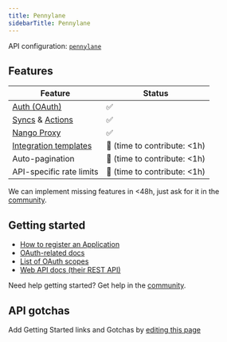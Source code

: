 ```yaml
---
title: Pennylane
sidebarTitle: Pennylane
---
```


API configuration: [`pennylane`](https://nango.dev/providers.yaml)

## Features

| Feature                                                                          | Status                          |
| -------------------------------------------------------------------------------- | ------------------------------- |
| [Auth (OAuth)](/guides/oauth)                                                    | ✅                              |
| [Syncs](/guides/sync) & [Actions](/guides/action)                                                             | ✅                              |
| [Nango Proxy](/guides/proxy)                                                     | ✅                              |
| [Integration templates](/integration-templates/overview)                         | 🚫 (time to contribute: &lt;1h) |
| Auto-pagination                                                                  | 🚫 (time to contribute: &lt;1h) |
| API-specific rate limits                                                         | 🚫 (time to contribute: &lt;1h) |

<Tip>We can implement missing features in &lt;48h, just ask for it in the [community](https://nango.dev/slack).</Tip>
## Getting started

-   [How to register an Application](https://pennylane.readme.io/reference/oauth-20-protocol)
-   [OAuth-related docs](https://pennylane.readme.io/reference/oauth-20-protocol)
-   [List of OAuth scopes](https://pennylane.readme.io/reference/scopes)
-   [Web API docs (their REST API)](https://pennylane.readme.io/reference/presentation)

<Tip>Need help getting started? Get help in the [community](https://nango.dev/slack).</Tip>

## API gotchas

<Note>Add Getting Started links and Gotchas by [editing this page](https://github.com/nangohq/nango/tree/master/docs-v2/integrations/all/pennylane.mdx)</Note>

